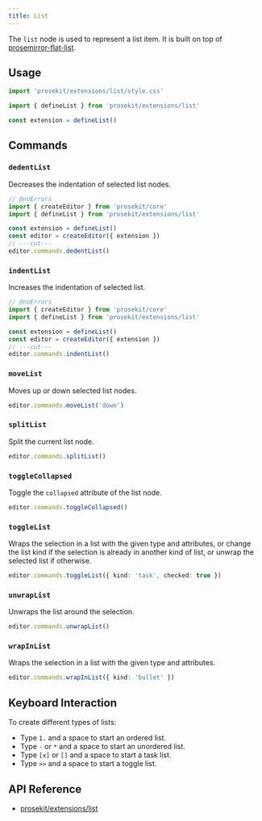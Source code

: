 ```yaml
---
title: List
---
```



The `list` node is used to represent a list item. It is built on top of [prosemirror-flat-list](https://github.com/ocavue/prosemirror-flat-list).

<Demo story="list" />

## Usage

```ts twoslash
import 'prosekit/extensions/list/style.css'

import { defineList } from 'prosekit/extensions/list'

const extension = defineList()
```

## Commands

### `dedentList`

Decreases the indentation of selected list nodes.

```ts twoslash
// @noErrors
import { createEditor } from 'prosekit/core'
import { defineList } from 'prosekit/extensions/list'

const extension = defineList()
const editor = createEditor({ extension })
// ---cut---
editor.commands.dedentList()
```

### `indentList`

Increases the indentation of selected list.

```ts twoslash
// @noErrors
import { createEditor } from 'prosekit/core'
import { defineList } from 'prosekit/extensions/list'

const extension = defineList()
const editor = createEditor({ extension })
// ---cut---
editor.commands.indentList()
```

### `moveList`

Moves up or down selected list nodes.

```ts
editor.commands.moveList('down')
```

### `splitList`

Split the current list node.

```ts
editor.commands.splitList()
```

### `toggleCollapsed`

Toggle the `collapsed` attribute of the list node.

```ts
editor.commands.toggleCollapsed()
```

### `toggleList`

Wraps the selection in a list with the given type and attributes, or change the list kind if the selection is already in another kind of list, or unwrap the selected list if otherwise.

```ts
editor.commands.toggleList({ kind: 'task', checked: true })
```

### `unwrapList`

Unwraps the list around the selection.

```ts
editor.commands.unwrapList()
```

### `wrapInList`

Wraps the selection in a list with the given type and attributes.

```ts
editor.commands.wrapInList({ kind: 'bullet' })
```

## Keyboard Interaction

To create different types of lists:

- Type `1.` and a space to start an ordered list.
- Type `-` or `*` and a space to start an unordered list.
- Type `[x]` or `[]` and a space to start a task list.
- Type `>>` and a space to start a toggle list.

## API Reference

- [prosekit/extensions/list](/references/extensions/list)
